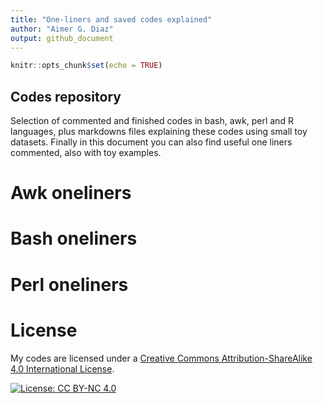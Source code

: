 ```yaml
---
title: "One-liners and saved codes explained"
author: "Aimer G. Diaz"
output: github_document
---
```

<!---
Sintaxis propia de github markdown https://github.com/adam-p/markdown-here/wiki/Markdown-Cheatsheet
El tema de las licencias https://gist.github.com/lukas-h/2a5d00690736b4c3a7ba
Cuando lanze los paquetes tanto de deteccion de fragmentos como el script de reduccion de librerias https://docs.github.com/en/enterprise-server@2.22/packages/quickstart  


To edit the github page follow 
https://resources.github.com/whitepapers/github-and-rstudio/ 

Mejor guia para llegar hasta aca 
https://rubenfcasal.github.io/post/intro-bookdown/

Problems commiting , pushing and so on? 
https://stackoverflow.com/questions/5097456/throw-away-local-commits-in-git
--->
```r
knitr::opts_chunk$set(echo = TRUE)
```
## Codes repository

Selection of commented and finished codes in bash, awk, perl and R languages, plus markdowns files explaining these codes using small toy datasets. Finally in this document you can also find useful one liners commented, also with toy examples. 

# Awk oneliners 




# Bash oneliners




# Perl oneliners 
<!-- https://stackoverflow.com/questions/45857934/executing-perl-6-code-in-rmarkdown-->
# License 

My codes are licensed under a [Creative Commons Attribution-ShareAlike 4.0 International License](https://creativecommons.org/licenses/by-nc/4.0/).

[![License: CC BY-NC 4.0](https://licensebuttons.net/l/by-nc/4.0/80x15.png)](https://creativecommons.org/licenses/by-nc/4.0/)